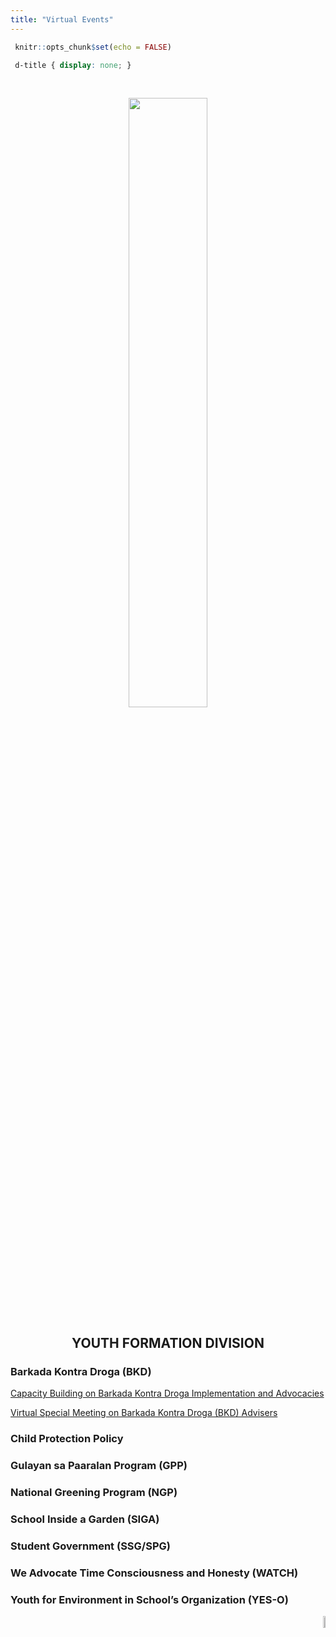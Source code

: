 ```yaml
---
title: "Virtual Events"
---
```


```r
 knitr::opts_chunk$set(echo = FALSE) 
``` 

```css
 d-title { display: none; } 
```

<body>

&nbsp;
&nbsp;
&nbsp;

<center>
[![](yfd_logo.png){width=50%}](https://www.facebook.com/youthformationdavaodelsur/)


## **YOUTH FORMATION DIVISION**

</center>

### **Barkada Kontra Droga (BKD)**

[Capacity Building on Barkada Kontra Droga Implementation and Advocacies](https://meet.google.com/oiw-kmyf-kcn)

[Virtual Special Meeting on Barkada Kontra Droga (BKD) Advisers](https://meet.google.com/uho-nook-qne)

### **Child Protection Policy**

### **Gulayan sa Paaralan Program (GPP)**

### **National Greening Program (NGP)**

### **School Inside a Garden (SIGA)**

### **Student Government (SSG/SPG)**

### **We Advocate Time Consciousness and Honesty (WATCH)**

### **Youth for Environment in School's Organization (YES-O)**

<p align="right">
<a href="#top">![](backtotop.png){width=7%}</a>
</p>


</body>
